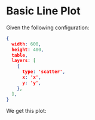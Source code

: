 
# Basic Line Plot

Given the following configuration:

```json
{
  width: 600,
  height: 400,
  table,
  layers: [
    {
      type: 'scatter',
      x: 'x',
      y: 'y',
    },
  ],
}
```

We get this plot:

<BasicLinePlot />


